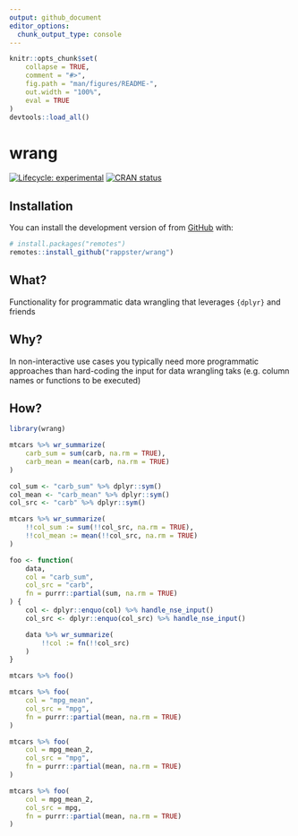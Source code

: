 ```yaml
---
output: github_document
editor_options: 
  chunk_output_type: console
---
```


<!-- README.md is generated from README.Rmd. Please edit that file -->

```r
knitr::opts_chunk$set(
    collapse = TRUE,
    comment = "#>",
    fig.path = "man/figures/README-",
    out.width = "100%",
    eval = TRUE
)
devtools::load_all()
```

# wrang

<!-- badges: start -->
[![Lifecycle: experimental](https://img.shields.io/badge/lifecycle-experimental-orange.svg)](https://lifecycle.r-lib.org/articles/stages.html#experimental)
[![CRAN status](https://www.r-pkg.org/badges/version/valid)](https://CRAN.R-project.org/package=valid)
<!-- badges: end -->

## Installation

You can install the development version of from [GitHub](https://github.com/) with:

```r
# install.packages("remotes")
remotes::install_github("rappster/wrang")
```

## What?

Functionality for programmatic data wrangling that leverages `{dplyr}` and friends

## Why?

In non-interactive use cases you typically need more programmatic approaches than hard-coding the input for data wrangling taks (e.g. column names or functions to be executed)

## How?

```r
library(wrang)
```

```r
mtcars %>% wr_summarize(
    carb_sum = sum(carb, na.rm = TRUE),
    carb_mean = mean(carb, na.rm = TRUE)
)
```

```r
col_sum <- "carb_sum" %>% dplyr::sym()
col_mean <- "carb_mean" %>% dplyr::sym()
col_src <- "carb" %>% dplyr::sym()

mtcars %>% wr_summarize(
    !!col_sum := sum(!!col_src, na.rm = TRUE),
    !!col_mean := mean(!!col_src, na.rm = TRUE)
)
```

```r
foo <- function(
    data,
    col = "carb_sum",
    col_src = "carb",
    fn = purrr::partial(sum, na.rm = TRUE)
) {
    col <- dplyr::enquo(col) %>% handle_nse_input()
    col_src <- dplyr::enquo(col_src) %>% handle_nse_input()

    data %>% wr_summarize(
        !!col := fn(!!col_src)
    )
}
```

```r
mtcars %>% foo()
```

```r
mtcars %>% foo(
    col = "mpg_mean", 
    col_src = "mpg", 
    fn = purrr::partial(mean, na.rm = TRUE)
)
```

```r
mtcars %>% foo(
    col = mpg_mean_2, 
    col_src = "mpg", 
    fn = purrr::partial(mean, na.rm = TRUE)
)
```

```r
mtcars %>% foo(
    col = mpg_mean_2, 
    col_src = mpg, 
    fn = purrr::partial(mean, na.rm = TRUE)
)
```
